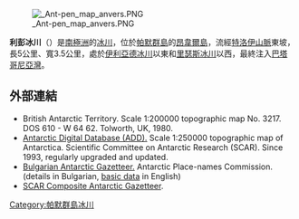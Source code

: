 [[Image:_Ant-pen_map_anvers.PNG|thumb]]

{{coord|64|29|15|S|63|16|30|W|display=title}}

'''利彭冰川'''（{{lang-en|Lipen Glacier}}）是[[南極洲|南極洲]]的[[冰川|冰川]]，位於[[帕默群島|帕默群島]]的[[昂韋爾島|昂韋爾島]]，流經[[特洛伊山脈|特洛伊山脈]]東坡，長5公里、寬3.5公里，處於[[伊利亞德冰川|伊利亞德冰川]]以東和[[里瑟斯冰川|里瑟斯冰川]]以西，最終注入[[巴塔哥尼亞灣|巴塔哥尼亞灣]]。

==外部連結==
* British Antarctic Territory. Scale 1:200000 topographic map No. 3217. DOS 610 - W 64 62. Tolworth, UK, 1980.
* [http://www.add.scar.org Antarctic Digital Database (ADD).]{{Wayback|url=http://www.add.scar.org/ |date=20170305000653 }} Scale 1:250000 topographic map of Antarctica. Scientific Committee on Antarctic Research (SCAR). Since 1993, regularly upgraded and updated.
* [http://apcbg.org/gazet-bg.doc Bulgarian Antarctic Gazetteer.]{{Wayback|url=http://apcbg.org/gazet-bg.doc |date=20131012104624 }} Antarctic Place-names Commission. (details in Bulgarian, [http://apcbg.org/gazet.htm basic data]{{Wayback|url=http://apcbg.org/gazet.htm |date=20160304071225 }} in English)
* [http://data.aad.gov.au/aadc/gaz/scar/ SCAR Composite Antarctic Gazetteer]{{WebCite|url=https://www.webcitation.org/5ug2CfC7m?url=http://data.aad.gov.au/aadc/gaz/scar/ |date=20101202140255 |dateformat=iso }}.

{{DEFAULTSORT:Lipen Glacier}}
[[Category:帕默群島冰川|Category:帕默群島冰川]]


{{PalmerArchipelago-geo-stub}}